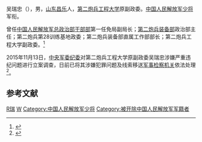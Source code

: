 吴瑞忠（{{bd|1962年|2月||}}），男，[[山东省|山东]][[昌乐县|昌乐]]人，[[中国人民解放军火箭军工程大学|第二炮兵工程大学]]原副政委。[[中国人民解放军少将|中国人民解放军少将]]军衔。

曾任[[中国人民解放军总政治部|中国人民解放军总政治部]][[中央军委政治工作部干部局|干部部]]第一任免局副局长；[[中国人民解放军火箭军|第二炮兵]][[中国人民解放军火箭军装备部|装备部]]政治部主任；第二炮兵第28训练基地政委；第二炮兵装备部直属工作部部长；第二炮兵工程大学副政委。<ref>{{Cite web|title=武警交通指挥部四将领落马|url=http://china.caixin.com/2015-11-13/100873853.html|accessdate=2017-03-26|date=2015-11-13|publisher=财新网|archiveurl=https://web.archive.org/web/20201015212145/http://china.caixin.com/2015-11-13/100873853.html|archivedate=2020-10-15|dead-url=no}}</ref>

2015年11月13日，[[中央军事委员会纪律检查委员会|中央军委纪委]]对第二炮兵工程大学原副政委吴瑞忠涉嫌严重违纪问题进行立案调查，日前已将其涉嫌犯罪问题及线索移送[[中国人民解放军军事检察院|军事检察机关]]依法处理<ref>{{Cite web|title=军队再打两虎 武警一部门已4少将被查|url=http://mil.sohu.com/20151113/n426395072.shtml|accessdate=2017-03-01|date=2015-11-13|publisher=搜狐|archiveurl=https://web.archive.org/web/20190724164408/http://mil.sohu.com/20151113/n426395072.shtml|archivedate=2019-07-24|dead-url=yes}}</ref>。

==参考文献==
{{reflist}}

{{中共十八大到十九大期间的反腐败工作}}
{{China-mil-bio-stub}}
[[Category:吴姓|R瑞]]
[[Category:昌乐人|W]]
[[Category:中国人民解放军少将|Category:中国人民解放军少将]]
[[Category:被开除中国人民解放军军籍者|Category:被开除中国人民解放军军籍者]]